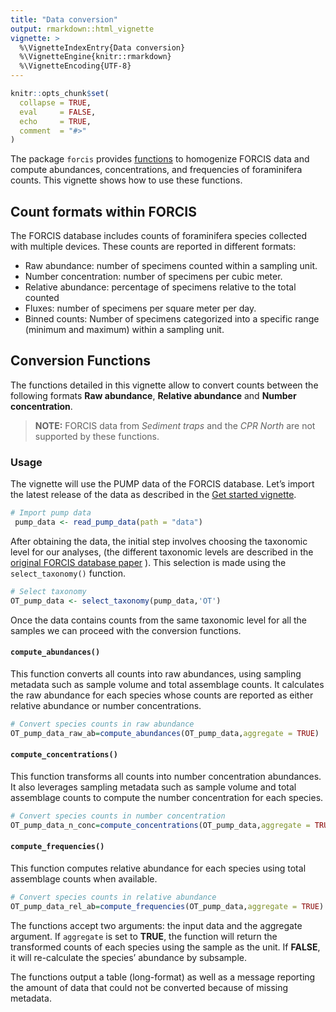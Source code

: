 ```yaml
---
title: "Data conversion"
output: rmarkdown::html_vignette
vignette: >
  %\VignetteIndexEntry{Data conversion}
  %\VignetteEngine{knitr::rmarkdown}
  %\VignetteEncoding{UTF-8}
---
```


```r
knitr::opts_chunk$set(
  collapse = TRUE,
  eval     = FALSE,
  echo     = TRUE,
  comment  = "#>"
)
```


<!-- > **NOTE:** THIS IS A WORK IN PROGRESS. -->

The package `forcis` provides [functions](https://frbcesab.github.io/forcis/reference/index.html#standardization-functions) to homogenize FORCIS data and compute abundances, concentrations, and frequencies of foraminifera counts.
This vignette shows how to use these functions.

## Count formats within FORCIS
 
 The FORCIS database includes counts of foraminifera species collected with multiple devices. These counts are reported in
 different formats: 
 
 * Raw abundance: number of specimens counted within a sampling unit.
 * Number concentration: number of specimens per cubic meter.
 * Relative abundance: percentage of specimens relative to the total counted
 * Fluxes: number of specimens per square meter per day.
 * Binned counts: Number of specimens categorized into  a specific range (minimum and maximum) within a sampling unit.
 
 
## Conversion Functions

The functions detailed in this vignette allow to convert counts between the following formats **Raw abundance**, **Relative abundance** and **Number concentration**. 

> **NOTE:** FORCIS data from *Sediment traps* and the *CPR North* are not supported by
these functions.

### Usage 

The vignette will use the PUMP data of the FORCIS database. Let’s import the latest release of the data as described in the [Get started vignette](https://frbcesab.github.io/forcis/articles/forcis.html).

```r
# Import pump data 
 pump_data <- read_pump_data(path = "data")
```

After obtaining the data, the initial step involves choosing the taxonomic level for our analyses, 
(the different taxonomic levels are described in the [original FORCIS database paper](https://www.nature.com/articles/s41597-023-02264-2) ).
This selection is made using the `select_taxonomy()` function.

```r
# Select taxonomy
OT_pump_data <- select_taxonomy(pump_data,'OT')
```

Once the data contains counts from the same taxonomic level for all the samples we can proceed with the conversion functions.

#### `compute_abundances()`

This function converts all counts into raw abundances, using sampling metadata such as sample volume and total assemblage counts. It calculates the raw abundance for each species whose counts are reported as either relative abundance or number concentrations.

```r
# Convert species counts in raw abundance
OT_pump_data_raw_ab=compute_abundances(OT_pump_data,aggregate = TRUE)

```

#### `compute_concentrations()`
This function transforms all counts into number concentration abundances. It also leverages sampling metadata such as sample volume and total assemblage counts to compute the number concentration for each species.

```r
# Convert species counts in number concentration
OT_pump_data_n_conc=compute_concentrations(OT_pump_data,aggregate = TRUE)

```

#### `compute_frequencies()`

This function computes relative abundance for each species using total assemblage counts when available.

```r
# Convert species counts in relative abundance 
OT_pump_data_rel_ab=compute_frequencies(OT_pump_data,aggregate = TRUE)

```

The functions accept two arguments: the input data and the aggregate argument. If `aggregate` is set to **TRUE**, the function will return the transformed counts of each species using the sample as the unit. If **FALSE**, it will re-calculate the species' abundance by subsample.

The functions output a table (long-format) as well as a message reporting the amount of data that could not be converted because of missing metadata.


